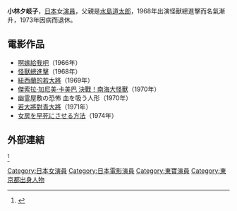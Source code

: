{{expand|time=2015-10-16T12:01:37+00:00}}
{{藝人
| 姓名 = 小林 夕岐子
| 類型 = 女演員
| 圖片 = 
| 圖片尺寸 = 180px
| 圖片簡介 = 
| 原名 = 
| 羅馬拼音 = 
| 英文名 = Yukiko Kobayashi
| 綽號 = 
| 國籍 = {{Flagicon|JPN}}[[日本|日本]]
| 出生日期 = {{birth date and age|1946|10|6}}
| 出生地點 = [[東京|東京]]
| 星座 = 
| 逝世日期 = 
| 逝世地點 = 
| 職業 = [[演員|演員]]
| 語言 =  [[日語|日語]]
| 三圍 = 
| 血型 = 
| 身高 = 
| 體重 = 
| 教育程度 = [[東京女學館大學|東京女學館大學]]
| 宗教信仰 = 
| 出身地 = 
| 出道作 = 
| 出道日期 = 
| 代表作 = 《[[怪獸總進擊|怪獸總進擊]]》
| 活躍年代 = 1966 - 1973年
| 唱片公司 = 
| 經紀公司 =
| 網站 = 
| IMDb = 
| 電影 = 
| 電視節目 = 
| 舞臺劇 = 
}}

'''小林夕岐子'''{{BD|1946年|10月6日|}}，[[日本|日本]]女[[演員|演員]]，父親是[[水島道太郎|水島道太郎]]，1968年出演怪獸總進擊而名氣漸升，1973年因病而退休。

== 電影作品 ==
* [[啊嫁給我吧|啊嫁給我吧]]（1966年）
* [[怪獸總進擊|怪獸總進擊]]（1968年）
* [[紐西蘭的若大將|紐西蘭的若大將]]（1969年）
* [[傑索拉·加尼美·卡美巴_決戰！南海大怪獸|傑索拉·加尼美·卡美巴 決戰！南海大怪獸]]（1970年）
* 幽霊屋敷の恐怖 血を吸う人形（1970年）
* [[若大將對青大將|若大將對青大將]]（1971年）
* [[女房を早死にさせる方法|女房を早死にさせる方法]]（1974年）

==外部連結==
<ref>{{Cite web|title=Yukiko Kobayashi|url=https://www.imdb.com/name/nm0462085/|accessdate=|author=|date=|format=|publisher=IMDb|language=英语|archive-date=2021-01-26|archive-url=https://web.archive.org/web/20210126140420/http://www.imdb.com/name/nm0462085/|dead-url=no}}</ref>

{{DEFAULTSORT:Yukiko Kobayashi}} 

[[Category:日本女演員|Category:日本女演員]]
[[Category:日本電影演員|Category:日本電影演員]]
[[Category:東寶演員|Category:東寶演員]]
[[Category:東京都出身人物|Category:東京都出身人物]]